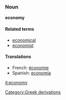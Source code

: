 ===Noun===
'''economy'''

====Related terms====
*[[economical]]
*[[economist]]

====Translations====
*French: [[économie]]
*Spanish: [[economía]]

[[it:economy]]
[[Category:Greek derivations]]